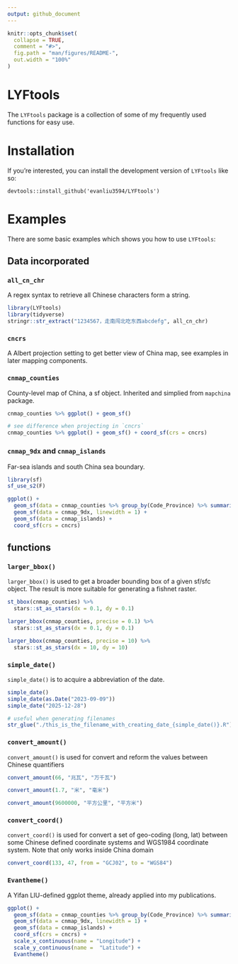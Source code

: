 ```yaml
---
output: github_document
---
```


<!-- README.md is generated from README.Rmd. Please edit that file -->

```r
knitr::opts_chunk$set(
  collapse = TRUE,
  comment = "#>",
  fig.path = "man/figures/README-",
  out.width = "100%"
)
```

# LYFtools

<!-- badges: start -->

<!-- badges: end -->

The `LYFtools` package is a collection of some of my frequently used functions for easy use.

# Installation

If you're interested, you can install the development version of `LYFtools` like so:

```
devtools::install_github('evanliu3594/LYFtools')
```

# Examples

There are some basic examples which shows you how to use `LYFtools`:

## Data incorporated

### `all_cn_chr`

A regex syntax to retrieve all Chinese characters form a string.

```r
library(LYFtools)
library(tidyverse)
stringr::str_extract("1234567，走南闯北吃东西abcdefg", all_cn_chr)
```
### `cncrs`

A Albert projection setting to get better view of China map, see examples in later mapping components.

### `cnmap_counties`

County-level map of China, a sf object. Inherited and simplied from `mapchina` package.

```r
cnmap_counties %>% ggplot() + geom_sf()
```

```r
# see difference when projecting in `cncrs`
cnmap_counties %>% ggplot() + geom_sf() + coord_sf(crs = cncrs)
```

### `cnmap_9dx` and `cnmap_islands`

Far-sea islands and south China sea boundary.

```r
library(sf)
sf_use_s2(F)

ggplot() + 
  geom_sf(data = cnmap_counties %>% group_by(Code_Province) %>% summarise(geometry = st_union(geometry))) +
  geom_sf(data = cnmap_9dx, linewidth = 1) +
  geom_sf(data = cnmap_islands) +
  coord_sf(crs = cncrs)
```



## functions

### `larger_bbox()` 

`larger_bbox()` is used to get a broader bounding box of a given sf/sfc object. The result is more suitable for generating a fishnet raster.

```r
st_bbox(cnmap_counties) %>% 
  stars::st_as_stars(dx = 0.1, dy = 0.1)

larger_bbox(cnmap_counties, precise = 0.1) %>% 
  stars::st_as_stars(dx = 0.1, dy = 0.1)

larger_bbox(cnmap_counties, precise = 10) %>% 
  stars::st_as_stars(dx = 10, dy = 10)
```

### `simple_date()`
`simple_date()` is to acquire a abbreviation of the date.
```r
simple_date()
simple_date(as.Date("2023-09-09"))
simple_date("2025-12-28")

# useful when generating filenames
str_glue("./this_is_the_filename_with_creating_date_{simple_date()}.R")
```

### `convert_amount()`
`convert_amount()` is used for convert and reform the values between Chinese quantifiers

```r
convert_amount(66, "兆瓦", "万千瓦")

convert_amount(1.7, "米", "毫米")

convert_amount(9600000, "平方公里", "平方米")
```

### `convert_coord()`
`convert_coord()` is used for convert a set of geo-coding (long, lat) between some Chinese defined coordinate systems and WGS1984 coordinate system. Note that only works inside China domain

```r
convert_coord(133, 47, from = "GCJ02", to = "WGS84")
```


### `Evantheme()`

A Yifan LIU-defined ggplot theme, already applied into my publications.

```r
ggplot() + 
  geom_sf(data = cnmap_counties %>% group_by(Code_Province) %>% summarise(geometry = st_union(geometry))) +
  geom_sf(data = cnmap_9dx, linewidth = 1) +
  geom_sf(data = cnmap_islands) +
  coord_sf(crs = cncrs) +
  scale_x_continuous(name = "Longitude") +
  scale_y_continuous(name =  "Latitude") +
  Evantheme()

```
